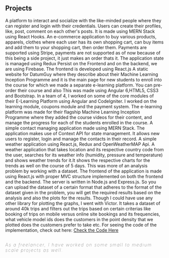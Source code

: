 ## Projects

<ProjectCard title="SocialU" link="https://salty-lake-52993.herokuapp.com/" bg="linear-gradient(to right, #ef2fc1 0%, #6094ea 100%)">
 A platform to interact and socialize with the like-minded people where they can register and
 login with their credentials. Users can create their profiles, like, post, comment on each other's posts.
 It is made using MERN Stack using React Hooks.
</ProjectCard>

<ProjectCard title="Belantos E-commerce" link="https://belantos-shopping-centre-delhi.herokuapp.com/" bg="linear-gradient(to right, #D4145A 0%, #FBB03B 100%)">
  An e-commerce application to buy various products, apparels, clothes where each user has its own shopping cart, can
  buy items and add them to your shopping cart, then order them. Payments are supported using Stripe, payments are not supported as of now because of this being a side project,
  it just makes an order thats it. The application state is managed using Redux Persist on the Frontend and on the backend,
  we are using Firebase. The frontend is developed using React.js
</ProjectCard>

<ProjectCard title="DatumGuy Website" link="http://datumguy.com/inception/" bg="linear-gradient(to right, #ef2fc1 0%, #6094ea 100%)">
 A static website for DatumGuy where they describe about their Machine Learning Inception Programme
 and it is the main page for new students to enroll into the course for which we made a separate e-learning platform.
 You can pre-order their course and also
 This was made using Angular 6,HTML5, CSS3 and Bootstrap.
</ProjectCard>


<ProjectCard title="DatumGuy E-learning Platform" link="https://classroom.datumguy.com/" bg="linear-gradient(to right, #D4145A 0%, #FBB03B 100%)">
 In a team of 4, I worked on some of the core modules of their E-Learning Platform using Angular and CodeIgniter.
 I worked on the learning module, coupons module and the payment system. The e-learning platform was made for their
 flagship Machine Learning Inception Programme where they added the course videos for their content, and manage the progress
 for each of the students enrolled in the course.
</ProjectCard>

<ProjectCard title="Contact Manager" link="https://lit-ravine-51342.herokuapp.com/" bg="linear-gradient(to right, #ef2fc1 0%, #6094ea 100%)">
 A simple contact managing application made using MERN Stack. The application makes use of Context API
for state management. It allows new users to register, login and manage the contacts in their record.
</ProjectCard>

<ProjectCard title="Weather App" link="https://weatherapp-prateek.netlify.com/" bg="linear-gradient(to right, #D4145A 0%, #FBB03B 100%)">
 A simple weather application using React.js, Redux and OpenWeatherMAP Api.
 A weather application that takes location and its respective country code from the user, searches for its weather info (humidity, pressure and temperature) and shows weather trends for it.It shows the respective charts for the trends as well on the course of 5 days.
</ProjectCard>

<ProjectCard title="Location Visualizer App" link="https://calm-peak-88596.herokuapp.com/" bg="linear-gradient(to right, #ef2fc1 0%, #6094ea 100%)">
  This was more of an analysis problem by working with a dataset. The frontend of the application
  is made using React.js with proper MVC structure implemented on both the frontend and the backend.
  The server is written in Node.js and Express.js. So you can upload the dataset of a certain format
  that adheres to the format of the dataset given in the problem, you will get the required results
  based on the analysis and also the plots for the results. Though I could have use any other library
  for plotting the graphs, I went with Victor.
  It takes a dataset of around 40k trips and filters out the trips based on certain criterias like booking of trips on mobile versus online site bookings and its frequencies, what vehicle model ids does the customers in the point density
  that we plotted does the customers prefer to take etc.
  For seeing the code of the implementation, check out here:
<a href="https://github.com/prateek951/locale.ai-react-version"> Check the Code Here</a>
</ProjectCard>

## <h5 style="letter-spacing: 2px; font-weight: 100">As a freelancer, I have worked on some small to medium scale projects as well. </h5>
